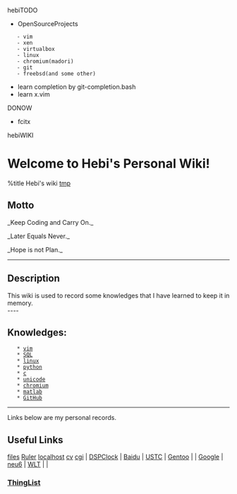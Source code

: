 hebiTODO
* OpenSourceProjects
	- vim
	- xen
	- virtualbox
	- linux
	- chromium(madori)
	- git
	- freebsd(and some other)
* learn completion by git-completion.bash
* learn x.vim


DONOW
* fcitx


hebiWIKI



= Welcome to Hebi's Personal Wiki! =
{{http://www.catb.org/hacker-emblem/glider.png|icon}}
%title Hebi's wiki
[[tmp]]
== Motto ==
_Keep Coding and Carry On._

_Later Equals Never._

_Hope is not Plan._
----
== Description ==
This wiki is used to record some knowledges that I have learned to keep it in memory.<br>
----
== Knowledges: ==
	* [[vim]]
	* [[SQL]]
	* [[linux]]
	* [[python]]
	* [[c]]
	* [[unicode]]
	* [[chromium]]
	* [[matlab]]
	* [[GitHub]]
----
Links below are my personal records.

== Useful Links ==
[[http://home.ustc.edu.cn/~lihebi/file|files]] [[js/ruler|Ruler]] [[http://localhost:8000|localhost]]
[[cv]]
[[http://localhost:8000/cgi-bin/script.cgi|cgi]]
| [[js/clock|DSPClock]]        | [[http://www.baidu.com|Baidu]] | [[http://www.ustc.edu.cn|USTC]] | [[http://www.gentoo.org|Gentoo]] |
| [[http://google.com|Google]] | [[http://bt.neu6.edu.cn|neu6]] | [[http://wlt.ustc.edu.cn|WLT]]  |                                  |

=== [[ThingList]] ===
